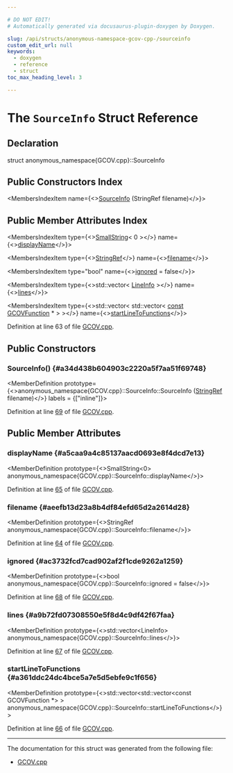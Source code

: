 ```yaml
---

# DO NOT EDIT!
# Automatically generated via docusaurus-plugin-doxygen by Doxygen.

slug: /api/structs/anonymous-namespace-gcov-cpp-/sourceinfo
custom_edit_url: null
keywords:
  - doxygen
  - reference
  - struct
toc_max_heading_level: 3

---
```





# The `SourceInfo` Struct Reference

<DoxygenPage pluginConfig={pluginConfig}>



## Declaration

<CodeBlock>struct anonymous_namespace{GCOV.cpp}::SourceInfo</CodeBlock>

## Public Constructors Index

<MembersIndex>

<MembersIndexItem
  name={<><a href="#a34d438b604903c2220a5f7aa51f69748">SourceInfo</a> (StringRef filename)</>}>
</MembersIndexItem>

</MembersIndex>

## Public Member Attributes Index

<MembersIndex>

<MembersIndexItem
  type={<><a href="/docs/api/classes/llvm/smallstring">SmallString</a>&lt; 0 &gt;</>}
  name={<><a href="#a5caa9a4c85137aacd0693e8f4dcd7e13">displayName</a></>}>
</MembersIndexItem>

<MembersIndexItem
  type={<><a href="/docs/api/classes/llvm/stringref">StringRef</a></>}
  name={<><a href="#aeefb13d23a8b4df84efd65d2a2614d28">filename</a></>}>
</MembersIndexItem>

<MembersIndexItem
  type="bool"
  name={<><a href="#ac3732fcd7cad902af2f1cde9262a1259">ignored</a> = false</>}>
</MembersIndexItem>

<MembersIndexItem
  type={<>std::vector&lt; <a href="/docs/api/structs/anonymous-namespace-gcov-cpp-/lineinfo">LineInfo</a> &gt;</>}
  name={<><a href="#a9b72fd07308550e5f8d4c9df42f67faa">lines</a></>}>
</MembersIndexItem>

<MembersIndexItem
  type={<>std::vector&lt; std::vector&lt; <a href="/docs/api/files/lib/lib/target/lib/target/aarch64/aarch64promoteconstant-cpp/#a90f8350fecae261c25be85d38b451bff">const</a> <a href="/docs/api/classes/llvm/gcovfunction">GCOVFunction</a> &#42; &gt; &gt;</>}
  name={<><a href="#a361ddc24dc4bce5a7e5d5ebfe9c1f656">startLineToFunctions</a></>}>
</MembersIndexItem>

</MembersIndex>


Definition at line 63 of file <a href="/docs/api/files/lib/lib/profiledata/gcov-cpp">GCOV.cpp</a>.

<SectionDefinition>

## Public Constructors

### SourceInfo() {#a34d438b604903c2220a5f7aa51f69748}

<MemberDefinition
  prototype={<>anonymous&#95;namespace&#123;GCOV.cpp&#125;::SourceInfo::SourceInfo (<a href="/docs/api/classes/llvm/stringref">StringRef</a> filename)</>}
  labels = {["inline"]}>

Definition at line <a href="/docs/api/files/lib/lib/profiledata/gcov-cpp/#l00069">69</a> of file <a href="/docs/api/files/lib/lib/profiledata/gcov-cpp">GCOV.cpp</a>.
</MemberDefinition>

</SectionDefinition>

<SectionDefinition>

## Public Member Attributes

### displayName {#a5caa9a4c85137aacd0693e8f4dcd7e13}

<MemberDefinition
  prototype={<>SmallString&lt;0&gt; anonymous&#95;namespace&#123;GCOV.cpp&#125;::SourceInfo::displayName</>}>

Definition at line <a href="/docs/api/files/lib/lib/profiledata/gcov-cpp/#l00065">65</a> of file <a href="/docs/api/files/lib/lib/profiledata/gcov-cpp">GCOV.cpp</a>.
</MemberDefinition>

### filename {#aeefb13d23a8b4df84efd65d2a2614d28}

<MemberDefinition
  prototype={<>StringRef anonymous&#95;namespace&#123;GCOV.cpp&#125;::SourceInfo::filename</>}>

Definition at line <a href="/docs/api/files/lib/lib/profiledata/gcov-cpp/#l00064">64</a> of file <a href="/docs/api/files/lib/lib/profiledata/gcov-cpp">GCOV.cpp</a>.
</MemberDefinition>

### ignored {#ac3732fcd7cad902af2f1cde9262a1259}

<MemberDefinition
  prototype={<>bool anonymous&#95;namespace&#123;GCOV.cpp&#125;::SourceInfo::ignored = false</>}>

Definition at line <a href="/docs/api/files/lib/lib/profiledata/gcov-cpp/#l00068">68</a> of file <a href="/docs/api/files/lib/lib/profiledata/gcov-cpp">GCOV.cpp</a>.
</MemberDefinition>

### lines {#a9b72fd07308550e5f8d4c9df42f67faa}

<MemberDefinition
  prototype={<>std::vector&lt;LineInfo&gt; anonymous&#95;namespace&#123;GCOV.cpp&#125;::SourceInfo::lines</>}>

Definition at line <a href="/docs/api/files/lib/lib/profiledata/gcov-cpp/#l00067">67</a> of file <a href="/docs/api/files/lib/lib/profiledata/gcov-cpp">GCOV.cpp</a>.
</MemberDefinition>

### startLineToFunctions {#a361ddc24dc4bce5a7e5d5ebfe9c1f656}

<MemberDefinition
  prototype={<>std::vector&lt;std::vector&lt;const GCOVFunction &#42;&gt; &gt; anonymous&#95;namespace&#123;GCOV.cpp&#125;::SourceInfo::startLineToFunctions</>}>

Definition at line <a href="/docs/api/files/lib/lib/profiledata/gcov-cpp/#l00066">66</a> of file <a href="/docs/api/files/lib/lib/profiledata/gcov-cpp">GCOV.cpp</a>.
</MemberDefinition>

</SectionDefinition>

<hr/>

The documentation for this struct was generated from the following file:

<ul>
<li><a href="/docs/api/files/lib/lib/profiledata/gcov-cpp">GCOV.cpp</a></li>
</ul>

</DoxygenPage>
